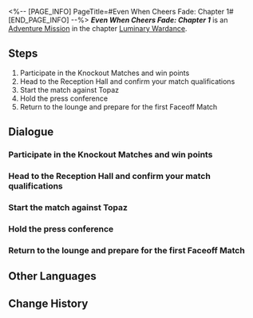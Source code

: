 <%-- [PAGE_INFO]
PageTitle=#Even When Cheers Fade: Chapter 1#
[END_PAGE_INFO] --%>
{{Stub|Dialogue.}}
{{Mission Infobox
|id            = 8025111
|title         = 
|image         = <!--Mission Even When Cheers Fade Chapter 1.png-->
|type          = Adventure
|event_name    = 
|chapter       = Luminary Wardance
|requirements  = [[Adventure Mission]] ''[[Even When Cheers Fade: Chapter 1]]'' completed
|summary       = <!--official mission summary from Fate's Atlas-->
|characters    = Trailblazer
|startLocation = [[<!--starting world-->]] - [[<!--starting area-->]]
|world         = <!--starting world-->
|area          = <!--starting area-->
|prev          = 
|next          = By His Lonefist to the Xianzhou
|rewards       = Stellar Jade*30; Traveler's Guide*3; Lost Crystal*3; Credit*30,000
}}
'''''Even When Cheers Fade: Chapter 1''''' is an [[Adventure Mission]] in the chapter [[Luminary Wardance]].

==Steps==
# Participate in the Knockout Matches and win points
# Head to the Reception Hall and confirm your match qualifications
# Start the match against Topaz
# Hold the press conference
# Return to the lounge and prepare for the first Faceoff Match

<!--
==Gameplay Notes==

--><!--
==Trial Character==

-->
==Dialogue==
{{Stub Dialogue}}
===Participate in the Knockout Matches and win points===
{{Mission Description|type=adventure|location=<!--to be added-->|The rules of the Knockout Matches are easy &mdash; Just defeat opponents and win points<br />Contestant Luka just needs to do three things: Win, win, and keep winning!}}
{{Dialogue Start}}
:{{tx}}
{{Dialogue End}}

===Head to the Reception Hall and confirm your match qualifications===
{{Mission Description|type=adventure|location=<!--to be added-->|update|Luka finally wins enough points after a few rounds of Knockout Matches.<br />Now he'll face the truly formidable foes.}}
{{Dialogue Start}}
:{{tx}}
{{Dialogue End}}

===Start the match against Topaz===
{{Mission Description|type=adventure|location=<!--to be added-->|update|Topaz &mdash; someone who has quite the history with Belobog.<br />Luka is very much looking forward to this chance to fight her.<br />Luka can't help but think "maybe it is the destiny of a Belobogian for me to fight her as my first powerful opponent."}}
{{Dialogue Start}}
:{{tx}}
{{Dialogue End}}

===Hold the press conference===
{{Mission Description|type=adventure|location=<!--to be added-->|update|Press conferences are a specialty of sporting events. You've gotta experience it.<br />Are you prepared to face the cunning, plotting, devious, and conniving friends working in the media industry?<br />It's time to have a battle of wits against them.}}
{{Dialogue Start}}
:{{tx}}
{{Dialogue End}}

===Return to the lounge and prepare for the first Faceoff Match===
{{Mission Description|type=adventure|location=<!--to be added-->|update|Topaz &mdash; someone who has quite the history with Belobog.<br />Luka is very much looking forward to this chance to fight her.<br />Luka can't help but think "maybe it is the destiny of a Belobogian for me to fight her as my first powerful opponent."}}
{{Dialogue Start}}
:{{tx}}
{{Dialogue End}}

==Other Languages==
{{Other Languages
|en   = Even When Cheers Fade: Chapter 1
|zhs  = 即使喝彩停息•第一章
|zht  = 即使喝彩停息•第一章
|ja   = 喝采が鳴り止んだとしても・第1章
|ko   = 갈채가 멈추더라도•제1장
|es   = Aunque los aplausos cesen: capítulo 1
|fr   = Au-delà des applaudissements&nbsp;: Chapitre 1
|ru   = Хотя аплодисменты стихли I
|th   = แม้เสียงเชียร์จะหยุดลง บทที่ 1
|vi   = Dù Tiếng Vỗ Tay Dừng Lại - Chương 1
|de   = Auch wenn der Applaus verstummt: Kapitel 1
|id   = Meskipun Sorak-Sorai Berhenti: Bab 1
|pt   = Quando os Aplausos Cessam: Capítulo 1
}}

==Change History==
{{Change History|2.5}}
